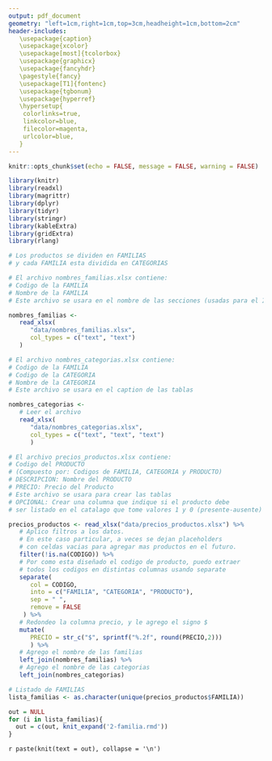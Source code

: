 ```yaml
---
output: pdf_document
geometry: "left=1cm,right=1cm,top=3cm,headheight=1cm,bottom=2cm"
header-includes:
   \usepackage{caption}
   \usepackage{xcolor}
   \usepackage[most]{tcolorbox}
   \usepackage{graphicx}
   \usepackage{fancyhdr}
   \pagestyle{fancy}
   \usepackage[T1]{fontenc}
   \usepackage{tgbonum}
   \usepackage{hyperref}
   \hypersetup{
    colorlinks=true,
    linkcolor=blue,
    filecolor=magenta,      
    urlcolor=blue,
   }
---
```


<!-- tinytex::install_tinytex() -->

<!-- Remover linea separadora del header -->

\renewcommand{\headrulewidth}{0pt}

<!-- Cambiar nombre de la Table of Contents -->

\renewcommand\contentsname{\huge{Índice}}

<!-- Eliminar formato de la Table of Contents -->
<!-- Lo que buscaba era sacar el numero de pagina -->

\addtocontents{toc}{\protect\thispagestyle{empty}}

<!-- Titulos de las tablas modificando el caption -->

\captionsetup[table]{
   labelformat=empty,
   font={Large, bf, color=white},
   box=colorbox,
   boxcolor=black
}

<!-- Opciones de tcolorbox, usado para separar las Familias -->

\tcbset{
    frame code={}
    center title,
    left=0pt,
    right=0pt,
    top=0pt,
    bottom=0pt,
    colback=black,
    colframe=white,
    width=\dimexpr\textwidth\relax,
    enlarge left by=0mm,
    boxsep=5pt,
    arc=0pt,outer arc=0pt,
}

<!-- Caratula -->

\begin{titlepage}
   \begin{center}
   \includegraphics[height=3cm]{img/logo.jpg} \\
   \Huge{\textbf{Catálogo Supermercado}} \\
   \LARGE{Noviembre 2020} \\
   \vspace{1cm}
   \includegraphics{img/caratula.jpg}
   Supermercado S.R.L\\
   Calle ABC 1214 - Rosario - Santa Fe\\
   email@gmail.com\\
   000 000-0000 / 000 000-0000\\
   \url{www.paginadeinternet.com.ar}
   \end{center}
\end{titlepage}

<!-- Insertar Indice (con salto de pagina cuando termina) -->
\tableofcontents\label{toc}
\newpage

<!-- Elimino valores por defecto del encabezado y pie de pagina -->
<!-- Los mismos seran modificados en el futuro -->
\fancyhead[]{}
\fancyfoot[]{}

<!-- Inicio conteo de numero de pagina -->
\setcounter{page}{1}

```r
knitr::opts_chunk$set(echo = FALSE, message = FALSE, warning = FALSE)
```

```r
library(knitr)
library(readxl)
library(magrittr)
library(dplyr)
library(tidyr)
library(stringr)
library(kableExtra)
library(gridExtra)
library(rlang)
```

```r
# Los productos se dividen en FAMILIAS
# y cada FAMILIA esta dividida en CATEGORIAS

# El archivo nombres_familias.xlsx contiene:
# Codigo de la FAMILIA
# Nombre de la FAMILIA
# Este archivo se usara en el nombre de las secciones (usadas para el Indice)

nombres_familias <- 
   read_xlsx(
      "data/nombres_familias.xlsx",
      col_types = c("text", "text")
   )

# El archivo nombres_categorias.xlsx contiene:
# Codigo de la FAMILIA
# Codigo de la CATEGORIA
# Nombre de la CATEGORIA
# Este archivo se usara en el caption de las tablas

nombres_categorias <- 
   # Leer el archivo
   read_xlsx(
      "data/nombres_categorias.xlsx",
      col_types = c("text", "text", "text")
      )

# El archivo precios_productos.xlsx contiene:
# Codigo del PRODUCTO 
# (Compuesto por: Codigos de FAMILIA, CATEGORIA y PRODUCTO)
# DESCRIPCION: Nombre del PRODUCTO
# PRECIO: Precio del Producto
# Este archivo se usara para crear las tablas
# OPCIONAL: Crear una columna que indique si el producto debe
# ser listado en el catalago que tome valores 1 y 0 (presente-ausente)

precios_productos <- read_xlsx("data/precios_productos.xlsx") %>% 
   # Aplico filtros a los datos.
   # En este caso particular, a veces se dejan placeholders
   # con celdas vacias para agregar mas productos en el futuro.
   filter(!is.na(CODIGO)) %>% 
   # Por como esta diseñado el codigo de producto, puedo extraer
   # todos los codigos en distintas columnas usando separate
   separate(
      col = CODIGO, 
      into = c("FAMILIA", "CATEGORIA", "PRODUCTO"),
      sep = " ",
      remove = FALSE
    ) %>% 
   # Redondeo la columna precio, y le agrego el signo $
   mutate(
      PRECIO = str_c("$", sprintf("%.2f", round(PRECIO,2)))
      ) %>% 
   # Agrego el nombre de las familias
   left_join(nombres_familias) %>% 
   # Agrego el nombre de las categorias
   left_join(nombres_categorias)
```

```r
# Listado de FAMILIAS
lista_familias <- as.character(unique(precios_productos$FAMILIA))

out = NULL
for (i in lista_familias){
  out = c(out, knit_expand('2-familia.rmd'))
}
```

`r paste(knit(text = out), collapse = '\n')`
